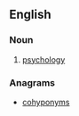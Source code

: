 ==English==

===Noun===
{{en-noun|-}}

# {{context|dated|lang=en}} [[psychology]]

===Anagrams===
* [[cohyponyms#English|cohyponyms]]